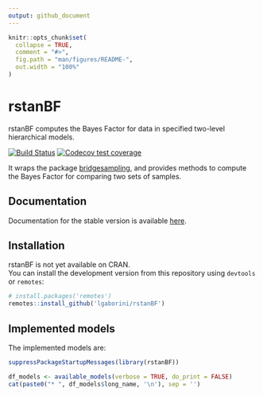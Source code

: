 ```yaml
---
output: github_document
---
```


<!-- README.md is generated from README.Rmd. Please edit that file -->

```r
knitr::opts_chunk$set(
  collapse = TRUE,
  comment = "#>",
  fig.path = "man/figures/README-",
  out.width = "100%"
)
```
# rstanBF

rstanBF computes the Bayes Factor for data in specified two-level hierarchical models.

[![Build Status](https://travis-ci.org/lgaborini/rstanBF.svg?branch=master)](https://travis-ci.org/lgaborini/rstanBF)
[![Codecov test coverage](https://codecov.io/gh/lgaborini/rstanBF/branch/master/graph/badge.svg)](https://codecov.io/gh/lgaborini/rstanBF?branch=master)

It wraps the package [bridgesampling](https://cran.r-project.org/package=bridgesampling), and provides methods to compute the Bayes Factor for comparing two sets of samples.

## Documentation

Documentation for the stable version is available [here](https://lgaborini.github.io/rstanBF/).

## Installation

rstanBF is not yet available on CRAN.    
You can install the development version from this repository using `devtools` or `remotes`:

```r
# install.packages('remotes')
remotes::install_github('lgaborini/rstanBF')
```

## Implemented models

The implemented models are:

```r

suppressPackageStartupMessages(library(rstanBF))

df_models <- available_models(verbose = TRUE, do_print = FALSE)
cat(paste0("* ", df_models$long_name, '\n'), sep = '')
```


